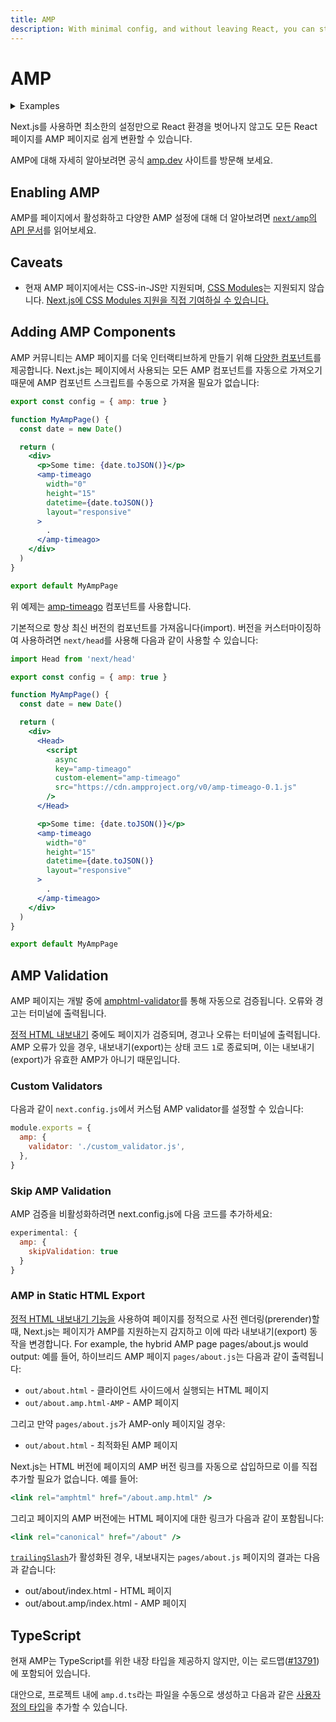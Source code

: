 ```yaml
---
title: AMP
description: With minimal config, and without leaving React, you can start adding AMP and improve the performance and speed of your pages.
---
```


# AMP

<details>
  <summary>Examples</summary>

- [AMP](https://github.com/vercel/next.js/tree/canary/examples/amp)

</details>

Next.js를 사용하면 최소한의 설정만으로 React 환경을 벗어나지 않고도 모든 React 페이지를 AMP 페이지로 쉽게 변환할 수 있습니다.

AMP에 대해 자세히 알아보려면 공식 [amp.dev](https://amp.dev) 사이트를 방문해 보세요.

## Enabling AMP

AMP를 페이지에서 활성화하고 다양한 AMP 설정에 대해 더 알아보려면 [`next/amp`의 API 문서](/docs/app/building-your-application/configuring/amp)를 읽어보세요.

## Caveats

- 현재 AMP 페이지에서는 CSS-in-JS만 지원되며, [CSS Modules](/docs/app/building-your-application/styling)는 지원되지 않습니다. [Next.js에 CSS Modules 지원을 직접 기여하실 수 있습니다.](https://github.com/vercel/next.js/issues/10549)

## Adding AMP Components

AMP 커뮤니티는 AMP 페이지를 더욱 인터랙티브하게 만들기 위해 [다양한 컴포넌트](https://amp.dev/documentation/components/)를 제공합니다. Next.js는 페이지에서 사용되는 모든 AMP 컴포넌트를 자동으로 가져오기 때문에 AMP 컴포넌트 스크립트를 수동으로 가져올 필요가 없습니다:

```jsx
export const config = { amp: true }

function MyAmpPage() {
  const date = new Date()

  return (
    <div>
      <p>Some time: {date.toJSON()}</p>
      <amp-timeago
        width="0"
        height="15"
        datetime={date.toJSON()}
        layout="responsive"
      >
        .
      </amp-timeago>
    </div>
  )
}

export default MyAmpPage
```

위 예제는 [amp-timeago](https://amp.dev/documentation/components/websites/amp-timeago?redirected) 컴포넌트를 사용합니다.

기본적으로 항상 최신 버전의 컴포넌트를 가져옵니다(import). 버전을 커스터마이징하여 사용하려면 `next/head`를 사용해 다음과 같이 사용할 수 있습니다:

```jsx
import Head from 'next/head'

export const config = { amp: true }

function MyAmpPage() {
  const date = new Date()

  return (
    <div>
      <Head>
        <script
          async
          key="amp-timeago"
          custom-element="amp-timeago"
          src="https://cdn.ampproject.org/v0/amp-timeago-0.1.js"
        />
      </Head>

      <p>Some time: {date.toJSON()}</p>
      <amp-timeago
        width="0"
        height="15"
        datetime={date.toJSON()}
        layout="responsive"
      >
        .
      </amp-timeago>
    </div>
  )
}

export default MyAmpPage
```

## AMP Validation

AMP 페이지는 개발 중에 [amphtml-validator](https://www.npmjs.com/package/amphtml-validator)를 통해 자동으로 검증됩니다. 오류와 경고는 터미널에 출력됩니다.

[정적 HTML 내보내기](/docs/app/building-your-application/deploying/static-exports) 중에도 페이지가 검증되며, 경고나 오류는 터미널에 출력됩니다. AMP 오류가 있을 경우, 내보내기(export)는 상태 코드 `1`로 종료되며, 이는 내보내기(export)가 유효한 AMP가 아니기 때문입니다.

### Custom Validators

다음과 같이 `next.config.js`에서 커스텀 AMP validator를 설정할 수 있습니다:

```js
module.exports = {
  amp: {
    validator: './custom_validator.js',
  },
}
```

### Skip AMP Validation

AMP 검증을 비활성화하려면 next.config.js에 다음 코드를 추가하세요:

```js
experimental: {
  amp: {
    skipValidation: true
  }
}
```

### AMP in Static HTML Export

[정적 HTML 내보내기 기능을](/docs/app/building-your-application/deploying/static-exports) 사용하여 페이지를 정적으로 사전 렌더링(prerender)할 때, Next.js는 페이지가 AMP를 지원하는지 감지하고 이에 따라 내보내기(export) 동작을 변경합니다.
For example, the hybrid AMP page pages/about.js would output:
예를 들어, 하이브리드 AMP 페이지 `pages/about.js`는 다음과 같이 출력됩니다:

- `out/about.html` - 클라이언트 사이드에서 실행되는 HTML 페이지
- `out/about.amp.html-AMP` - AMP 페이지

그리고 만약 `pages/about.js`가 AMP-only 페이지일 경우:

- `out/about.html` - 최적화된 AMP 페이지

Next.js는 HTML 버전에 페이지의 AMP 버전 링크를 자동으로 삽입하므로 이를 직접 추가할 필요가 없습니다. 예를 들어:

```jsx
<link rel="amphtml" href="/about.amp.html" />
```

그리고 페이지의 AMP 버전에는 HTML 페이지에 대한 링크가 다음과 같이 포함됩니다:

```jsx
<link rel="canonical" href="/about" />
```

[`trailingSlash`](/docs/app/api-reference/next-config-js/trailingSlash)가 활성화된 경우, 내보내지는 `pages/about.js` 페이지의 결과는 다음과 같습니다:

- out/about/index.html - HTML 페이지
- out/about.amp/index.html - AMP 페이지

## TypeScript

현재 AMP는 TypeScript를 위한 내장 타입을 제공하지 않지만, 이는 로드맵([#13791](https://github.com/ampproject/amphtml/issues/13791))에 포함되어 있습니다.

대안으로, 프로젝트 내에 `amp.d.ts`라는 파일을 수동으로 생성하고 다음과 같은 [사용자 정의 타입](https://stackoverflow.com/questions/50585952/property-amp-img-does-not-exist-on-type-jsx-intrinsicelements/50601125#50601125)을 추가할 수 있습니다.
